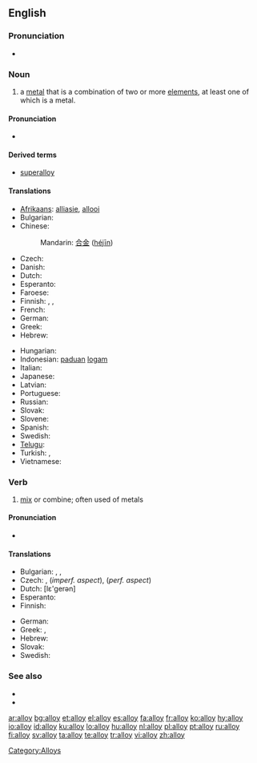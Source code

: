 ==English==

===Pronunciation===
* {{audio|en-us-alloy.ogg|Audio (US)}}

===Noun===
{{en-noun}}

# a [[metal]] that is a combination of two or more [[element]]s, at least one of which is a metal.

====Pronunciation====
* {{IPA|/'ælɒj/}}

====Derived terms====
* [[superalloy]]

====Translations====
{{trans-top|metal combined of more elements}}
* [[Afrikaans]]: [[alliasie]], [[allooi]]
* Bulgarian: {{t|bg|сплав|sc=Cyrl}}
* Chinese:
*: Mandarin: [[合金]] ([[héjīn]])
* Czech: {{t-|cs|slitina|f}}
* Danish: {{t-|da|legering|c}}
* Dutch: {{t+|nl|legering|f}}
* Esperanto: {{t-|eo|alojo|xs=Esperanto}}
* Faroese: {{t|fo|málmbland|xs=Faroese}}
* Finnish: {{t-|fi|seos}}, {{t+|fi|metalliseos}}, {{t+|fi|lejeerinki}}
* French: {{t+|fr|alliage|m}}
* German: {{t+|de|Legierung|f}}
* Greek: {{t+|el|κράμα|n|tr=kráma|sc=Grek}}
* Hebrew: {{t-|he|סגסוגת|f|sc=Hebr}}
{{trans-mid}}
* Hungarian: {{t|hu|ötvözet}}
* Indonesian: [[padu|paduan]] [[logam]]
* Italian: {{t+|it|lega|f}}
* Japanese: {{t+|ja|合金|tr=ごうきん, gōkin|sc=Jpan}}
* Latvian: {{t|lv|sakausējums|m|xs=Latvian}}
* Portuguese: {{t+|pt|liga|f}}
* Russian: {{t+|ru|сплав|m|tr=spláv|sc=Cyrl}}
* Slovak: {{t|sk|zliatina|f}}
* Slovene: {{t+|sl|zlitina|f}}
* Spanish: {{t+|es|aleación|f}}
* Swedish: {{t+|sv|legering|c}}
* [[Telugu]]: {{t|te|మిశ్రమలోహం|tr=miSramalOhaM|sc=Telu}}
* Turkish: {{t+|tr|alaşım}}, {{t+|tr|halita}}
* Vietnamese: {{t+|vi|hợp kim|xs=Vietnamese}}
{{trans-bottom}}

===Verb===
{{en-verb}}

# [[mix]] or combine; often used of metals

====Pronunciation====
* {{IPA|/æl'ɒj/}}

====Translations====
{{trans-top|mix or combine}}
* Bulgarian: {{t|bg|сплавям|sc=Cyrl}},  {{t|bg|смесвам|sc=Cyrl}},  {{t|bg|легирам|sc=Cyrl}}
* Czech: {{t|cs|legovat}}, {{t|cs|slévat}} (''imperf. aspect''), {{t|cs|slít}} (''perf. aspect'')
* Dutch: {{t+|nl|legeren}} [lε'gerən]
* Esperanto: {{t|eo|aloji|xs=Esperanto}}
* Finnish: {{t+|fi|seostaa}}
{{trans-mid}}
* German: {{t|de|legieren}}
* Greek: {{t|el|κραματοποιώ|tr=kramatopió|sc=Grek}}, {{t|el|νοθεύω|tr=nothévo|sc=Grek}}
* Hebrew: {{t|he|נתך|m|tr=nétekh|sc=Hebr}}
* Slovak: {{t|sk|zliať}}
* Swedish: {{t-|sv|legera}}
{{trans-bottom}}

===See also===
* {{pedialite}}
* {{Wikisource1911Enc Citation|Alloys}}

[[Category:Alloys]]

[[ar:alloy]]
[[bg:alloy]]
[[et:alloy]]
[[el:alloy]]
[[es:alloy]]
[[fa:alloy]]
[[fr:alloy]]
[[ko:alloy]]
[[hy:alloy]]
[[io:alloy]]
[[id:alloy]]
[[ku:alloy]]
[[lo:alloy]]
[[hu:alloy]]
[[nl:alloy]]
[[pl:alloy]]
[[pt:alloy]]
[[ru:alloy]]
[[fi:alloy]]
[[sv:alloy]]
[[ta:alloy]]
[[te:alloy]]
[[tr:alloy]]
[[vi:alloy]]
[[zh:alloy]]